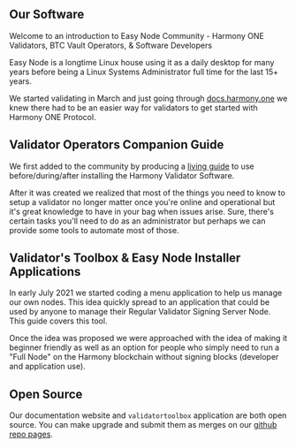 ## Our Software
Welcome to an introduction to Easy Node Community - Harmony ONE Validators, BTC Vault Operators, & Software Developers

Easy Node is a longtime Linux house using it as a daily desktop for many years before being a Linux Systems Administrator full time for the last 15+ years.

We started validating in March and just going through [docs.harmony.one](https://docs.harmony.one) we knew there had to be an easier way for validators to get started with Harmony ONE Protocol.

## Validator Operators Companion Guide
We first added to the community by producing a [living guide](/companion) to use before/during/after installing the Harmony Validator Software.

After it was created we realized that most of the things you need to know to setup a validator no longer matter once you're online and operational but it's great knowledge to have in your bag when issues arise. Sure, there's certain tasks you'll need to do as an administrator but perhaps we can provide some tools to automate most of those.

## Validator's Toolbox & Easy Node Installer Applications
In early July 2021 we started coding a menu application to help us manage our own nodes. This idea quickly spread to an application that could be used by anyone to manage their Regular Validator Signing Server Node. This guide covers this tool.

Once the idea was proposed we were approached with the idea of making it beginner friendly as well as an option for people who simply need to run a "Full Node" on the Harmony blockchain without signing blocks \(developer and application use\).

## Open Source
Our documentation website and `validatortoolbox` application are both open source. You can make upgrade and submit them as merges on our [github repo pages](https://github.com/easy-node-one/).